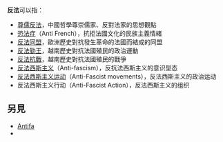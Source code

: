 '''反法'''可以指：
* [[尊儒反法|尊儒反法]]，中國哲學尊崇儒家、反對法家的思想觀點
* [[恐法症|恐法症]]（Anti French），抗拒法國文化的民族主義情緒
* [[反法同盟|反法同盟]]，歐洲歷史對抗發生革命的法國而結成的同盟
* [[反法勤王|反法勤王]]，越南歷史對抗法國殖民的政治運動
* [[反法抗戰|反法抗戰]]，越南歷史對抗法國殖民的戰爭
* [[反法西斯主义|反法西斯主义]]（Anti-fascism），反抗法西斯主义的意识型态
* [[反法西斯主义运动|反法西斯主义运动]]（Anti-Fascist movements），反法西斯主义的政治运动
* 反法西斯主义行动（Anti-Fascist Action），反法西斯主义的组织

== 另見 ==
* [[Antifa|Antifa]]
* {{Lookfrom|反法}}
{{Disambiguation|F|Cat=二字消歧义}}